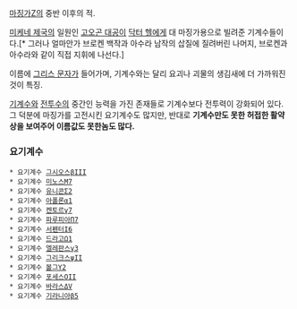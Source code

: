 [[마징가Z]]의 중반 이후의 적. 

[[미케네 제국]]의 일원인 [[고오곤 대공]]이 [[닥터 헬]]에게 대 마징가용으로 빌려준 기계수들이다.[* 그러나 얼마안가 브로켄 백작과 아수라 남작의 삽질에 질려버린 나머지, 브로켄과 아수라와 같이 직접 지휘에 나선다.]

이름에 [[그리스 문자]]가 들어가며, 기계수와는 달리 요괴나 괴물의 생김새에 더 가까워진것이 특징.

[[기계수]]와 [[전투수]]의 중간인 능력을 가진 존재들로 기계수보다 전투력이 강화되어 있다. 그 덕분에 마징가를 고전시킨 요기계수도 많지만, 반대로 '''기계수만도 못한 허접한 활약상을 보여주어 이름값도 못한놈도 많다.'''

=== 요기계수 ===
 * 요기계수 [[그시오스βIII]]
 * 요기계수 [[미노스Μ7]]
 * 요기계수 [[유니콘Σ2]]
 * 요기계수 [[아폴론α1]]
 * 요기계수 [[켄토르γ7]]
 * 요기계수 [[파루피아Π7]]
 * 요기계수 [[서펜터Ι6]]
 * 요기계수 [[드라고Ω1]]
 * 요기계수 [[엘레판스γ3]]
 * 요기계수 [[그리크스ψII]]
 * 요기계수 [[볼그Υ2]]
 * 요기계수 [[포세스ΟII]]
 * 요기계수 [[바라스ΔV]]
 * 요기계수 [[기라니아β5]]

